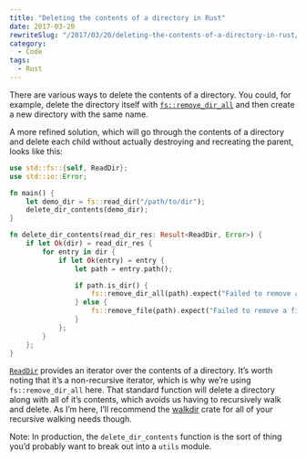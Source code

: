 ```yaml
---
title: "Deleting the contents of a directory in Rust"
date: 2017-03-20
rewriteSlug: "/2017/03/20/deleting-the-contents-of-a-directory-in-rust/"
category:
  - Code
tags:
  - Rust
---
```


There are various ways to delete the contents of a directory. You could, for example, delete the directory itself with [`fs::remove_dir_all`](https://doc.rust-lang.org/std/fs/fn.remove_dir_all.html) and then create a new directory with the same name.

A more refined solution, which will go through the contents of a directory and delete each child without actually destroying and recreating the parent, looks like this:

```rust
use std::fs::{self, ReadDir};
use std::io::Error;

fn main() {
    let demo_dir = fs::read_dir("/path/to/dir");
    delete_dir_contents(demo_dir);
}

fn delete_dir_contents(read_dir_res: Result<ReadDir, Error>) {
    if let Ok(dir) = read_dir_res {
        for entry in dir {
            if let Ok(entry) = entry {
                let path = entry.path();

                if path.is_dir() {
                    fs::remove_dir_all(path).expect("Failed to remove a dir");
                } else {
                    fs::remove_file(path).expect("Failed to remove a file");
                }
            };
        }
    };
}
```

[`ReadDir`](https://doc.rust-lang.org/std/fs/struct.ReadDir.html) provides an iterator over the contents of a directory. It’s worth noting that it’s a non-recursive iterator, which is why we’re using `fs::remove_dir_all` here. That standard function will delete a directory along with all of it’s contents, which avoids us having to recursively walk and delete. As I’m here, I’ll recommend the [walkdir](https://crates.io/crates/walkdir) crate for all of your recursive walking needs though.

Note: In production, the `delete_dir_contents` function is the sort of thing you’d probably want to break out into a `utils` module.
  